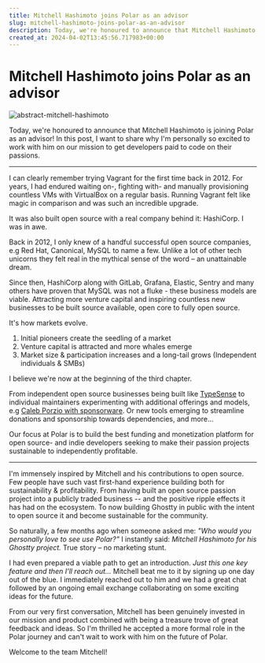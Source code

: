 ```yaml
---
title: Mitchell Hashimoto joins Polar as an advisor
slug: mitchell-hashimoto-joins-polar-as-an-advisor
description: Today, we're honoured to announce that Mitchell Hashimoto is joining Polar as an advisor!
created_at: 2024-04-02T13:45:56.717983+00:00
---
```


<InnerHeaderWrapper>
  <h1>Mitchell Hashimoto joins Polar as an advisor</h1>
</InnerHeaderWrapper>

![abstract-mitchell-hashimoto](./abstract_02.jpg)

<InnerWrapper>

Today, we're honoured to announce that Mitchell Hashimoto is joining Polar as an advisor! In this post, I want to share why I'm personally so excited to work with him on our mission to get developers paid to code on their passions.

---

I can clearly remember trying Vagrant for the first time back in 2012. For years, I had endured waiting on-, fighting with- and manually provisioning countless VMs with VirtualBox on a regular basis. Running Vagrant felt like magic in comparison and was such an incredible upgrade.

It was also built open source with a real company behind it: HashiCorp. I was in awe.

Back in 2012, I only knew of a handful successful open source companies, e.g Red Hat, Canonical, MySQL to name a few. Unlike a lot of other tech unicorns they felt real in the mythical sense of the word – an unattainable dream.

Since then, HashiCorp along with GitLab, Grafana, Elastic, Sentry and many others have proven that MySQL was not a fluke - these business models are viable. Attracting more venture capital and inspiring countless new businesses to be built source available, open core to fully open source.

It's how markets evolve.

1. Initial pioneers create the seedling of a market
2. Venture capital is attracted and more whales emerge
3. Market size & participation increases and a long-tail grows (Independent individuals & SMBs)

I believe we're now at the beginning of the third chapter.

From independent open source businesses being built like [TypeSense](https://typesense.org/) to individual maintainers experimenting with additional offerings and models, e.g [Caleb Porzio with sponsorware](https://calebporzio.com/sponsorware). Or new tools emerging to streamline donations and sponsorship towards dependencies, and more...

Our focus at Polar is to build the best funding and monetization platform for open source- and indie developers seeking to make their passion projects sustainable to independently profitable.

---

I'm immensely inspired by Mitchell and his contributions to open source. Few people have such vast first-hand experience building both for sustainability & profitability. From having built an open source passion project into a publicly traded business -- and the positive ripple effects it has had on the ecosystem. To now building Ghostty in public with the intent to open source it and become sustainable for the community.

So naturally, a few months ago when someone asked me: _"Who would you personally love to see use Polar?"_ I instantly said: _Mitchell Hashimoto for his Ghostty project._ True story – no marketing stunt.

I had even prepared a viable path to get an introduction. _Just this one key feature and then I'll reach out..._ Mitchell beat me to it by signing up one day out of the blue. I immediately reached out to him and we had a great chat followed by an ongoing email exchange collaborating on some exciting ideas for the future.

From our very first conversation, Mitchell has been genuinely invested in our mission and product combined with being a treasure trove of great feedback and ideas. So I'm thrilled he accepted a more formal role in the Polar journey and can't wait to work with him on the future of Polar.

Welcome to the team Mitchell!

</InnerWrapper>
